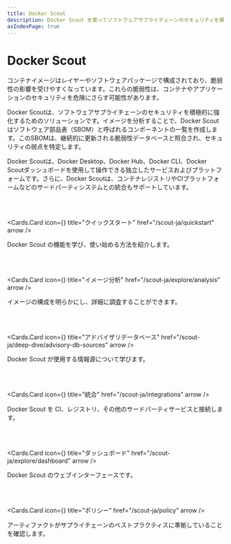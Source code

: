```yaml
---
title: Docker Scout
description: Docker Scout を使ってソフトウェアサプライチェーンのセキュリティを積極的に強化しましょう。
asIndexPage: true
---
```



# Docker Scout

コンテナイメージはレイヤーやソフトウェアパッケージで構成されており、脆弱性の影響を受けやすくなっています。これらの脆弱性は、コンテナやアプリケーションのセキュリティを危険にさらす可能性があります。

Docker Scoutは、ソフトウェアサプライチェーンのセキュリティを積極的に強化するためのソリューションです。イメージを分析することで、Docker Scoutはソフトウェア部品表（SBOM）と呼ばれるコンポーネントの一覧を作成します。このSBOMは、継続的に更新される脆弱性データベースと照合され、セキュリティの弱点を特定します。

Docker Scoutは、Docker Desktop、Docker Hub、Docker CLI、Docker Scoutダッシュボードを使用して操作できる独立したサービスおよびプラットフォームです。さらに、Docker Scoutは、コンテナレジストリやCIプラットフォームなどのサードパーティシステムとの統合もサポートしています。

<br />
<br />

<Cards.Card
  icon={<FaCompass />}
  title="クイックスタート"
  href="/scout-ja/quickstart"
  arrow
/>

Docker Scout の機能を学び、使い始める方法を紹介します。

<br />
<br />

<Cards.Card
  icon={<MdOutlineRadar />}
  title="イメージ分析"
  href="/scout-ja/explore/analysis"
  arrow
/>

イメージの構成を明らかにし、詳細に調査することができます。

<br />
<br />

<Cards.Card
  icon={<FaDatabase />}
  title="アドバイザリデータベース"
  href="/scout-ja/deep-dive/advisory-db-sources"
  arrow
/>

Docker Scout が使用する情報源について学びます。

<br />
<br />

<Cards.Card
  icon={<MdMultipleStop />}
  title="統合"
  href="/scout-ja/integrations"
  arrow
/>

Docker Scout を CI、レジストリ、その他のサードパーティサービスと接続します。

<br />
<br />

<Cards.Card
  icon={<MdDashboard />}
  title="ダッシュボード"
  href="/scout-ja/explore/dashboard"
  arrow
/>

Docker Scout のウェブインターフェースです。

<br />
<br />

<Cards.Card
  icon={<MdPolicy />}
  title="ポリシー"
  href="/scout-ja/policy"
  arrow
/>

アーティファクトがサプライチェーンのベストプラクティスに準拠していることを確認します。

